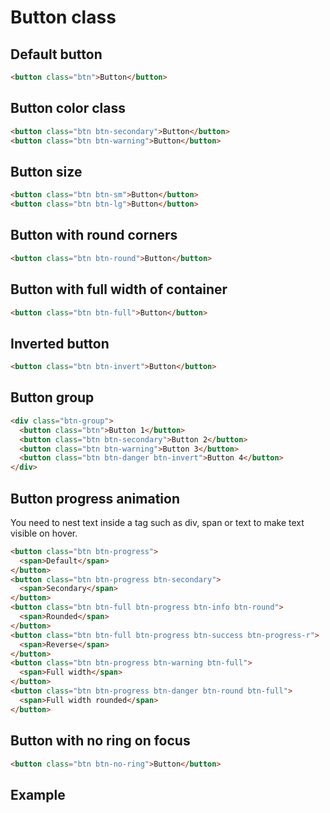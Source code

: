 
<Meta of={Stories} />

# Button class

## Default button

```html
<button class="btn">Button</button>
```

## Button color class

```html
<button class="btn btn-secondary">Button</button>
<button class="btn btn-warning">Button</button>
```

## Button size

```html
<button class="btn btn-sm">Button</button>
<button class="btn btn-lg">Button</button>
```

## Button with round corners

```html
<button class="btn btn-round">Button</button>
```

## Button with full width of container

```html
<button class="btn btn-full">Button</button>
```

## Inverted button

```html
<button class="btn btn-invert">Button</button>
```

## Button group

```html
<div class="btn-group">
  <button class="btn">Button 1</button>
  <button class="btn btn-secondary">Button 2</button>
  <button class="btn btn-warning">Button 3</button>
  <button class="btn btn-danger btn-invert">Button 4</button>
</div>
```

## Button progress animation

You need to nest text inside a tag such as div, span or text to make text visible on hover.

```html
<button class="btn btn-progress">
  <span>Default</span>
</button>
<button class="btn btn-progress btn-secondary">
  <span>Secondary</span>
</button>
<button class="btn btn-full btn-progress btn-info btn-round">
  <span>Rounded</span>
</button>
<button class="btn btn-full btn-progress btn-success btn-progress-r">
  <span>Reverse</span>
</button>
<button class="btn btn-progress btn-warning btn-full">
  <span>Full width</span>
</button>
<button class="btn btn-progress btn-danger btn-round btn-full">
  <span>Full width rounded</span>
</button>
```

## Button with no ring on focus

```html
<button class="btn btn-no-ring">Button</button>
```

## Example

<Canvas of={Stories.buttonExample} />
